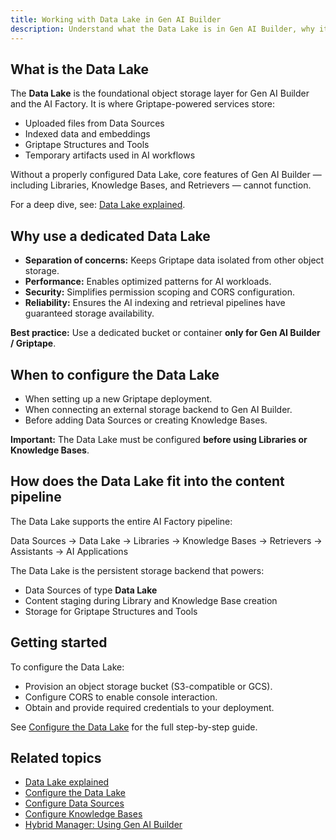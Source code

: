 ```yaml
---
title: Working with Data Lake in Gen AI Builder
description: Understand what the Data Lake is in Gen AI Builder, why it matters, and how it fits into the AI Factory content pipeline.
---
```


## What is the Data Lake

The **Data Lake** is the foundational object storage layer for Gen AI Builder and the AI Factory.
It is where Griptape-powered services store:

-   Uploaded files from Data Sources
-   Indexed data and embeddings
-   Griptape Structures and Tools
-   Temporary artifacts used in AI workflows

Without a properly configured Data Lake, core features of Gen AI Builder — including Libraries, Knowledge Bases, and Retrievers — cannot function.

For a deep dive, see: [Data Lake explained](/edb-postgres-ai/latest/ai-factory/learn/explained/data-lake-explained/).

## Why use a dedicated Data Lake

-   **Separation of concerns:** Keeps Griptape data isolated from other object storage.
-   **Performance:** Enables optimized patterns for AI workloads.
-   **Security:** Simplifies permission scoping and CORS configuration.
-   **Reliability:** Ensures the AI indexing and retrieval pipelines have guaranteed storage availability.

**Best practice:**
Use a dedicated bucket or container **only for Gen AI Builder / Griptape**.

## When to configure the Data Lake

-   When setting up a new Griptape deployment.
-   When connecting an external storage backend to Gen AI Builder.
-   Before adding Data Sources or creating Knowledge Bases.

**Important:**
The Data Lake must be configured **before using Libraries or Knowledge Bases**.

## How does the Data Lake fit into the content pipeline

The Data Lake supports the entire AI Factory pipeline:

Data Sources → Data Lake → Libraries → Knowledge Bases → Retrievers → Assistants → AI Applications

The Data Lake is the persistent storage backend that powers:

-   Data Sources of type **Data Lake**
-   Content staging during Library and Knowledge Base creation
-   Storage for Griptape Structures and Tools

## Getting started

To configure the Data Lake:

-   Provision an object storage bucket (S3-compatible or GCS).
-   Configure CORS to enable console interaction.
-   Obtain and provide required credentials to your deployment.

See [Configure the Data Lake](/edb-postgres-ai/latest/ai-factory/learn/how-to/gen-ai/configure-datalake/) for the full step-by-step guide.

## Related topics

-   [Data Lake explained](/edb-postgres-ai/latest/ai-factory/learn/explained/data-lake-explained/)
-   [Configure the Data Lake](/edb-postgres-ai/latest/ai-factory/learn/how-to/gen-ai/configure-datalake/)
-   [Configure Data Sources](/edb-postgres-ai/latest/ai-factory/gen-ai/builder/libraries/data-sources/)
-   [Configure Knowledge Bases](/edb-postgres-ai/latest/ai-factory/learn/explained/knowledge-bases-explained/)
-   [Hybrid Manager: Using Gen AI Builder](/edb-postgres-ai/latest/hybrid-manager/ai-factory/gen-ai/builder/)
